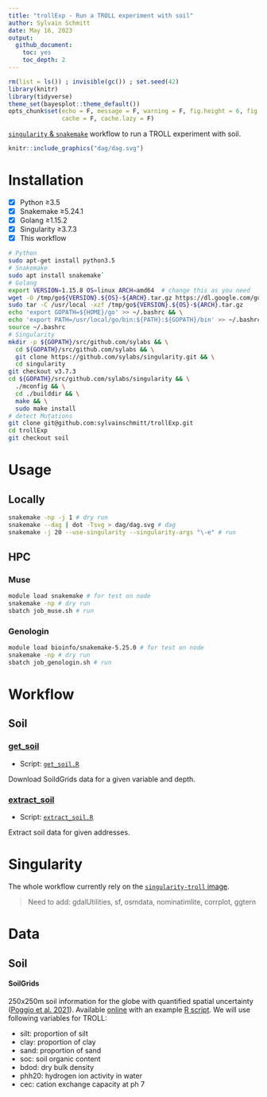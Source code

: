 ```yaml
---
title: "trollExp - Run a TROLL experiment with soil"
author: Sylvain Schmitt
date: May 16, 2023
output:
  github_document: 
    toc: yes
    toc_depth: 2
---
```


```r
rm(list = ls()) ; invisible(gc()) ; set.seed(42)
library(knitr)
library(tidyverse)
theme_set(bayesplot::theme_default())
opts_chunk$set(echo = F, message = F, warning = F, fig.height = 6, fig.width = 8,
               cache = F, cache.lazy = F)
```

[`singularity` & `snakemake`](https://github.com/sylvainschmitt/snakemake_singularity) workflow to run a TROLL experiment with soil.

```r
knitr::include_graphics("dag/dag.svg")
```

# Installation

- [x] Python ≥3.5
- [x] Snakemake ≥5.24.1
- [x] Golang ≥1.15.2
- [x] Singularity ≥3.7.3
- [x] This workflow

```bash
# Python
sudo apt-get install python3.5
# Snakemake
sudo apt install snakemake`
# Golang
export VERSION=1.15.8 OS=linux ARCH=amd64  # change this as you need
wget -O /tmp/go${VERSION}.${OS}-${ARCH}.tar.gz https://dl.google.com/go/go${VERSION}.${OS}-${ARCH}.tar.gz && \
sudo tar -C /usr/local -xzf /tmp/go${VERSION}.${OS}-${ARCH}.tar.gz
echo 'export GOPATH=${HOME}/go' >> ~/.bashrc && \
echo 'export PATH=/usr/local/go/bin:${PATH}:${GOPATH}/bin' >> ~/.bashrc && \
source ~/.bashrc
# Singularity
mkdir -p ${GOPATH}/src/github.com/sylabs && \
  cd ${GOPATH}/src/github.com/sylabs && \
  git clone https://github.com/sylabs/singularity.git && \
  cd singularity
git checkout v3.7.3
cd ${GOPATH}/src/github.com/sylabs/singularity && \
  ./mconfig && \
  cd ./builddir && \
  make && \
  sudo make install
# detect Mutations
git clone git@github.com:sylvainschmitt/trollExp.git
cd trollExp
git checkout soil
```

# Usage

## Locally

```bash
snakemake -np -j 1 # dry run
snakemake --dag | dot -Tsvg > dag/dag.svg # dag
snakemake -j 20 --use-singularity --singularity-args "\-e" # run
```

## HPC

### Muse

```bash
module load snakemake # for test on node
snakemake -np # dry run
sbatch job_muse.sh # run
```

### Genologin

```bash
module load bioinfo/snakemake-5.25.0 # for test on node
snakemake -np # dry run
sbatch job_genologin.sh # run
```

# Workflow

## Soil

### [get_soil](https://github.com/sylvainschmitt/trollExp/blob/main/rules/get_soil.smk)

* Script: [`get_soil.R`](https://github.com/sylvainschmitt/trollExp/blob/main/scripts/get_soilx.R)

Download SoildGrids data for a given variable and depth.

### [extract_soil](https://github.com/sylvainschmitt/trollExp/blob/main/rules/extract_soil.smk)

* Script: [`extract_soil.R`](https://github.com/sylvainschmitt/trollExp/blob/main/scripts/extract_soil.R)

Extract soil data for given addresses.

<!-- ## Run TROLL -->

<!-- ### [troll_warm](https://github.com/sylvainschmitt/trollExp/blob/main/rules/troll_warm.smk) -->

<!-- * Script: [`troll_warm.R`](https://github.com/sylvainschmitt/trollExp/blob/main/scripts/troll_warm.R) -->

<!-- Run a TROLL warm up simulation before an experiments (e.g. creation of a 600-years old mature forest). -->

<!-- ### [troll_exp](https://github.com/sylvainschmitt/trollExp/blob/main/rules/troll_exp.smk) -->

<!-- * Script: [`troll_exp.R`](https://github.com/sylvainschmitt/trollExp/blob/main/scripts/troll_exp.R) -->

<!-- Run a TROLL simulation for an experiments. -->

# Singularity

The whole workflow currently rely on the [`singularity-troll` image](https://github.com/sylvainschmitt/singularity-troll).

> Need to add: gdalUtilities, sf, osmdata, nominatimlite, corrplot, ggtern

# Data

## Soil

#### **SoilGrids**

250x250m soil information for the globe with quantified spatial uncertainty ([Poggio et al. 2021](https://soil.copernicus.org/articles/7/217/2021/)).
Available [online](https://files.isric.org/soilgrids/latest/data/) with an example [R script](https://git.wur.nl/isric/soilgrids/soilgrids.notebooks/-/blob/master/markdown/webdav_from_R.md).
We will use following variables for TROLL:

* silt: proportion of silt
* clay: proportion of clay
* sand: proportion of sand
* soc: soil organic content
* bdod: dry bulk density
* phh20: hydrogen ion activity in water  
* cec: cation exchange capacity at ph 7
